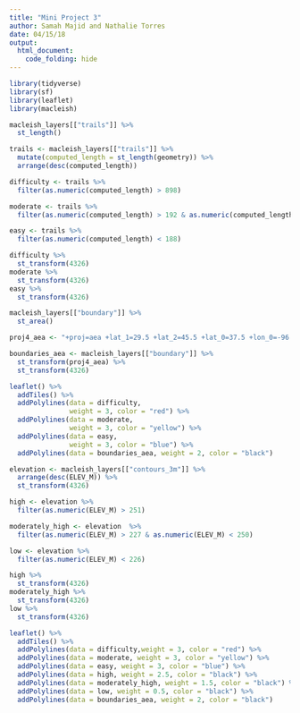 ```yaml
---
title: "Mini Project 3"
author: Samah Majid and Nathalie Torres
date: 04/15/18
output:
  html_document:
    code_folding: hide
---
```

```r
library(tidyverse)
library(sf)
library(leaflet)
library(macleish)
```
```r
macleish_layers[["trails"]] %>%
  st_length()
```
```r
trails <- macleish_layers[["trails"]] %>%
  mutate(computed_length = st_length(geometry)) %>%
  arrange(desc(computed_length)) 
```
```r
difficulty <- trails %>%
  filter(as.numeric(computed_length) > 898)
```
```r
moderate <- trails %>%
  filter(as.numeric(computed_length) > 192 & as.numeric(computed_length) < 832)
```
```r
easy <- trails %>%
  filter(as.numeric(computed_length) < 188)
```
```r
difficulty %>%
  st_transform(4326)
moderate %>%
  st_transform(4326)
easy %>%
  st_transform(4326)
```
```r
macleish_layers[["boundary"]] %>%
  st_area()
```
```r
proj4_aea <- "+proj=aea +lat_1=29.5 +lat_2=45.5 +lat_0=37.5 +lon_0=-96 +x_0=0 +y_0=0 +ellps=GRS80 +datum=NAD83 +units=m +no_defs"
```
```r
boundaries_aea <- macleish_layers[["boundary"]] %>%
  st_transform(proj4_aea) %>%
  st_transform(4326)
```
```r
leaflet() %>%
  addTiles() %>%
  addPolylines(data = difficulty, 
               weight = 3, color = "red") %>%
  addPolylines(data = moderate, 
               weight = 3, color = "yellow") %>%
  addPolylines(data = easy, 
               weight = 3, color = "blue") %>%
  addPolylines(data = boundaries_aea, weight = 2, color = "black")
```
```r
elevation <- macleish_layers[["contours_3m"]] %>%
  arrange(desc(ELEV_M)) %>%
  st_transform(4326)
```
```r
high <- elevation %>%
  filter(as.numeric(ELEV_M) > 251)
```
```r
moderately_high <- elevation  %>%
  filter(as.numeric(ELEV_M) > 227 & as.numeric(ELEV_M) < 250)
```
```r
low <- elevation %>%
  filter(as.numeric(ELEV_M) < 226)
```
```r
high %>%
  st_transform(4326)
moderately_high %>%
  st_transform(4326)
low %>%
  st_transform(4326)
```
```r
leaflet() %>%
  addTiles() %>%
  addPolylines(data = difficulty,weight = 3, color = "red") %>%
  addPolylines(data = moderate, weight = 3, color = "yellow") %>%
  addPolylines(data = easy, weight = 3, color = "blue") %>%
  addPolylines(data = high, weight = 2.5, color = "black") %>%
  addPolylines(data = moderately_high, weight = 1.5, color = "black") %>%
  addPolylines(data = low, weight = 0.5, color = "black") %>%
  addPolylines(data = boundaries_aea, weight = 2, color = "black")
```